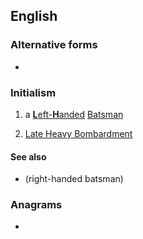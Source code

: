 {{also|lhb}}
==English==

===Alternative forms===
* {{l|en|lhb}}

===Initialism===
{{rfc-header|Initialism}}
{{head|en|initialism}}

# {{lb|en|cricket}} a [[left-handed|'''L'''eft-'''H'''anded]] [[batsman|Batsman]]
# [[Late Heavy Bombardment]]

====See also====
* {{l|en|RHB}} (right-handed batsman)

===Anagrams===
* {{anagrams|en|HLB}}